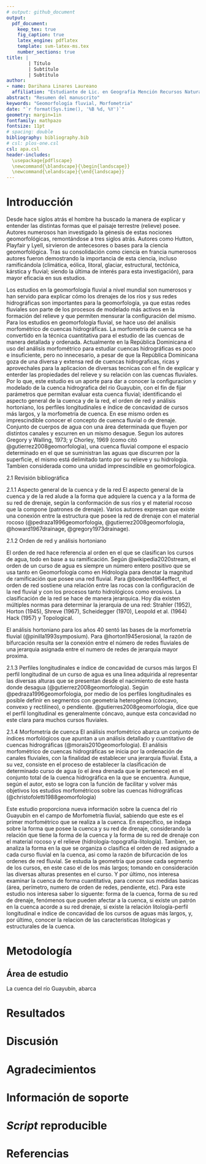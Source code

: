 ```yaml
---
# output: github_document
output: 
  pdf_document:
    keep_tex: true
    fig_caption: true
    latex_engine: pdflatex
    template: svm-latex-ms.tex
    number_sections: true
title: | 
        | Título
        | Subtítulo
        | Subtítulo
author:
- name: Darihana Linares Laureano
  affiliation: "Estudiante de Lic. en Geografía Mención Recursos Naturales y Ecoturismo, Universidad Autónoma de Santo Domingo (UASD)"
abstract: "Resumen del manuscrito"
keywords: "Geomorfología fluvial, Morfometria"
date: "`r format(Sys.time(), '%B %d, %Y')`"
geometry: margin=1in
fontfamily: mathpazo
fontsize: 11pt
# spacing: double
bibliography: bibliography.bib
# csl: plos-one.csl
csl: apa.csl
header-includes:
  \usepackage{pdflscape}
  \newcommand{\blandscape}{\begin{landscape}}
  \newcommand{\elandscape}{\end{landscape}}
---
```


# Introducción

Desde hace siglos atrás el hombre ha buscado la manera de explicar y entender las distintas formas que el paisaje terrestre (relieve) posee. Autores numerosos han investigado la génesis de estas nociones geomorfológicas, remontándose a tres siglos atrás. Autores como Hutton, Playfair y Lyell, sirvieron de antecesores o bases para la ciencia geomorfológica. Tras su consolidación como ciencia en francia numerosos autores fueron demostrando la importancia de esta ciencia, incluso ramificándola (climática, eólica, litoral, glaciar, estructural, tectónica, kárstica y fluvial; siendo la última de interés para esta investigación), para mayor eficacia en sus estudios.

Los estudios en la geomorfología fluvial a nivel mundial son numerosos y han servido para explicar cómo los drenajes de los ríos y sus redes hidrográficas son importantes para la geomorfología, ya que estas redes fluviales son parte de los procesos de modelado más activos en la formación del relieve y que permiten mensurar la configuración del mismo.
Para los estudios en geomorfología fluvial, se hace uso del análisis morfométrico de cuencas hidrográficas. La morfometría de cuenca se ha convertido en la técnica cuantitativa para el estudio de las cuencas de manera detallada y ordenada. Actualmente en la República Dominicana el uso del análisis morfométrico para estudiar cuencas hidrográficas es poco e insuficiente, pero no innecesario, a pesar de que la República Dominicana goza de una diversa y extensa red de cuencas hidrograficas, ricas y aprovechales para la aplicacion de diversas tecnicas con el fin de explicar y enterder las propiedades del relieve y su relación con las cuencas fluviales. Por lo que, este estudio es un aporte para dar a conocer la configuracion y modelado de la cuenca hidrografica del rio Guayubin, con el fin de fijar parámetros que permitan evaluar esta cuenca fluvial; identificando el aspecto general de la cuenca y de la red, el orden de red y análisis hortoniano, los perfiles longitudinales e índice de concavidad de cursos más largos, y la morfometría de cuenca.
En ese mismo orden es imprescindible conocer el concepto de cuenca fluvial o de drenaje. Conjunto de cuerpos de agua con una área determinada que fluyen por distintos canales  y escurren en un mismo desague. Segun los autores Gregory y Walling, 1973; y Chorley, 1969 (como citó @gutierrez2008geomorfologia), una cuenca fluvial compone el espacio determinado en el que se suministran las aguas que discurren por la superficie, el mismo está delimitado tanto por su relieve y su hidrologia. Tambien considerada como una unidad imprescindible en geomorfologica.

2.1 Revisión bibliográfica 

2.1.1 Aspecto general de la cuenca y de la red
El aspecto general de la cuenca y de la red alude a la forma que adquiere la cuenca y a la forma de su red de drenaje, según la conformación de sus ríos y el material rocoso que la compone (patrones de drenaje). Varios autores expresan que existe una conexión entre la estructura que posee la red de drenaje con el material rocoso (@pedraza1996geomorfologia, @gutierrez2008geomorfologia, @howard1967drainage, @gregory1973drainage). 

2.1.2 Orden de red y análisis hortoniano

El orden de red hace referencia al orden en el que se clasifican los cursos de agua, todo en base a su ramificación. Según @wikipedia2020stream, el orden de un curso de agua es siempre un número entero positivo que se usa tanto en Geomorfología como en Hidrología para denotar la magnitud de ramificación que posee una red fluvial.
Para @bowden1964effect, el orden de red sostiene una relación entre las rocas con la configuración de la red fluvial y con los procesos tanto hidrológicos como erosivos.
La clasificación de la red se hace de manera jerarquica. Hoy dia existen múltiples normas para determinar la jerarquia de una red: Strahler (1952), Horton (1945), Shreve (1967), Scheidegger (1970), Leopold et al. (1964) Hack (1957) y Topological. 

El análisis hortoniano para los años 40 sentó las bases de la morfometría fluvial (@pinilla1993symposium). Para @horton1945erosional, la razón de bifurcación resulta ser la conexión entre el número de redes fluviales de una jerarquia asignada entre el numero de redes de jerarquia mayor proxima.

2.1.3 Perfiles longitudinales e índice de concavidad de cursos más largos
El perfil longitudinal de un curso de agua es una linea adquirida al representar las diversas alturas que se presentan desde el nacimiento de este hasta donde desagua (@gutierrez2008geomorfologia). Según @pedraza1996geomorfologia, por medio de los perfiles longitudinales es posible definir en segmentos con geometría heterogénea (cóncavo, convexo y rectilíneo), o pendiente. @gutierres2008geomorfologia, dice que el perfil longitudinal es generalmente cóncavo, aunque esta concavidad no este clara para muchos cursos fluviales.

2.1.4 Morfometría de cuenca
El análisis morfométrico abarca un conjunto de índices morfológicos que apuntan a un análisis detallado y cuantitativo de cuencas hidrográficas (@morais2010geomorfologia). El análisis morfométrico de cuencas hidrográficas se inicia por la ordenación de canales fluviales, con la finalidad de establecer una jerarquía fluvial. Esta, a su vez, consiste en el proceso de establecer la clasificación de determinado curso de agua (o el área drenada que le pertenece) en el conjunto total de la cuenca hidrográfica en la que se encuentra. Aunque, según el autor, esto se logra con la función de facilitar y volver más objetivos los estudios morfométricos sobre las cuencas hidrográficas (@christofoletti1988geomorfologia)

Este estudio proporciona nueva información sobre la cuenca del río Guayubín en el campo de Morfometría fluvial, sabiendo que este es el primer morfométrico que se realiza a la cuenca.
En específico, se indaga sobre la forma que posee la cuenca y su red de drenaje, considerando la relación que tiene la forma de la cuenca y la forma de su red de drenaje con el material rocoso y el relieve (hidrología-topografía-litología). Tambien, se analiza la forma en la que se organiza o clasifica el orden de red asignado a cada curso fluvial en la cuenca, asi como la razón de bifurcación de los ordenes de red fluvial. 
Se estudia la geometría que posee cada segmento de los cursos, en este caso el de los más largos; tomando en consideración las diversas alturas presentes en el curso. Y por último, nos interesa examinar la cuenca de forma cuantitativa, para concer sus medidas basicas (área, perímetro, numero de orden de redes, pendiente, etc). Para este estudio nos interesa saber lo siguente: forma de la cuenca, forma de su red de drenaje, fenómenos que pueden afectar a la cuenca, si existe un patrón en la cuenca acorde a su red drenaje, si existe la relación litología-perfil longitudinal e indice de concavidad de los cursos de aguas más largos, y, por último, conocer la relacion de las caracteristicas litologicas y estructurales de la cuenca. 

# Metodología

## Área de estudio
La cuenca del río Guayubín, abarca  


# Resultados

\ldots

# Discusión

\ldots

# Agradecimientos

\ldots

# Información de soporte

\ldots

# *Script* reproducible

\ldots

# Referencias

